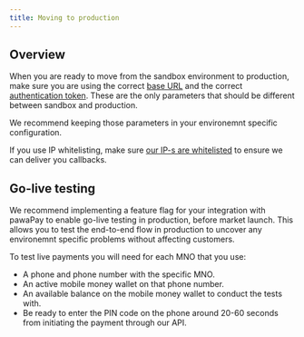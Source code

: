 ```yaml
---
title: Moving to production
---
```


## Overview

When you are ready to move from the sandbox environment to production, make sure you are using the correct [base URL](#section/Using-the-API/Where-is-the-API) and the correct [authentication token](#section/Using-the-API/Authentication). 
These are the only parameters that should be different between sandbox and production.

<Info>We recommend keeping those parameters in your environemnt specific configuration.</Info>

If you use IP whitelisting, make sure [our IP-s are whitelisted](/#section/Using-the-API/Callback-URLs) to ensure we can deliver you callbacks.

## Go-live testing

We recommend implementing a feature flag for your integration with pawaPay to enable go-live testing in production, before market launch. 
This allows you to test the end-to-end flow in production to uncover any environemnt specific problems without affecting customers.

To test live payments you will need for each MNO that you use:

* A phone and phone number with the specific MNO.
* An active mobile money wallet on that phone number.
* An available balance on the mobile money wallet to conduct the tests with.
* Be ready to enter the PIN code on the phone around 20-60 seconds from initiating the payment through our API.
